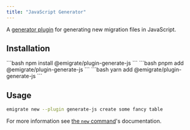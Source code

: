 ```yaml
---
title: "JavaScript Generator"
---
```



A [generator plugin](/plugins/generators/) for generating new migration files in JavaScript.

## Installation

<Tabs>
  <TabItem label="npm">
    ```bash
    npm install @emigrate/plugin-generate-js
    ```
  </TabItem>
  <TabItem label="pnpm">
    ```bash
    pnpm add @emigrate/plugin-generate-js
    ```
  </TabItem>
  <TabItem label="yarn">
    ```bash
    yarn add @emigrate/plugin-generate-js
    ```
  </TabItem>
</Tabs>

## Usage

```bash
emigrate new --plugin generate-js create some fancy table
```

For more information see [the `new` command](/commands/new/)'s documentation.
